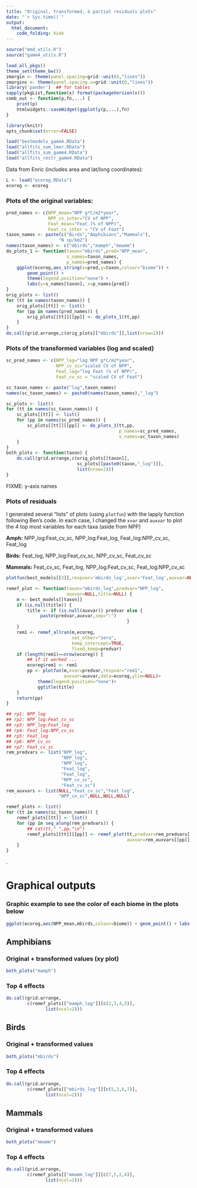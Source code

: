 ---
title: "Original, transformed, & partial residuals plots"
date: "`r Sys.time()`"
output:
  html_document:
    code_folding: hide
---

```{r get_utils}
source("mmd_utils.R")
source("gamm4_utils.R")
```

```{r load_packages,message=FALSE}
load_all_pkgs() 
theme_set(theme_bw())
zmargin <- theme(panel.spacing=grid::unit(0,"lines"))
zmarginx <- theme(panel.spacing.x=grid::unit(0,"lines"))
library('pander')  ## for tables
sapply(pkgList,function(x) format(packageVersion(x)))
comb_out <- function(p,fn,...) {
    print(p)
    htmlwidgets::saveWidget(ggplotly(p,...),fn)
}
```

```{r knitr_setup,echo=FALSE}
library(knitr)
opts_chunk$set(error=FALSE)
```


```{r source files}
load("bestmodels_gamm4.RData")
load("allfits_sum_lmer.RData") 
load("allfits_sum_gamm4.RData")
load("allfits_restr_gamm4.RData")
```


Data from Enric (includes area and lat/long coordinates):

```{r get_data}
L <- load("ecoreg.RData")
ecoreg <- ecoreg
```

### Plots of the original variables: 

```{r plots_ori_vars,warning=FALSE}
pred_names <- c(NPP_mean="NPP g*C/m2*year",
                NPP_cv_inter="CV of NPP",
                Feat_mean="Feat (% of NPP)",
                Feat_cv_inter = "CV of Feat")
taxon_names <- paste(c("Birds","Amphibians","Mammals"),
                    "N sp/km2")
names(taxon_names) <- c("mbirds","mamph","mmamm")
do_plots_1 <- function(taxon="mbirds",pred="NPP_mean",
                       s_names=taxon_names,
                       p_names=pred_names) {
    ggplot(ecoreg,aes_string(x=pred,y=taxon,colour="biome")) +
        geom_point() +
        theme(legend.position="none") +
        labs(y=s_names[taxon], x=p_names[pred])
}
orig_plots <- list()
for (tt in names(taxon_names)) {
    orig_plots[[tt]] <- list()
    for (pp in names(pred_names)) {
        orig_plots[[tt]][[pp]] <- do_plots_1(tt,pp)
    }
}
do.call(grid.arrange,c(orig_plots[["mbirds"]],list(nrow=2)))
```

### Plots of the transformed variables (log and scaled)

```{r plots_trans_vars,warning=FALSE}
sc_pred_names <- c(NPP_log="log NPP g*C/m2*year",
                   NPP_cv_sc="scaled CV of NPP",
                   Feat_log="log Feat (% of NPP)",
                   Feat_cv_sc = "scaled CV of Feat")

sc_taxon_names <- paste("log",taxon_names)
names(sc_taxon_names) <- paste0(names(taxon_names),"_log")

sc_plots <- list()
for (tt in names(sc_taxon_names)) {
    sc_plots[[tt]] <- list()
    for (pp in names(sc_pred_names)) {
        sc_plots[[tt]][[pp]] <- do_plots_1(tt,pp,
                                           p_names=sc_pred_names,
                                           s_names=sc_taxon_names)
    }
}
both_plots <- function(taxon) {
    do.call(grid.arrange,c(orig_plots[[taxon]],
                           sc_plots[[paste0(taxon,"_log")]],
                           list(nrow=2)))
}
```

FIXME: y-axis names
  
### Plots of residuals  
  
I generated several "lists" of plots (using `plotfun`) with the lapply function following Ben's code. In each case, I changed the `xvar` and `auxvar` to plot the 4 top most variables for each taxa (aside from NPP)  

**Amph:** NPP_log:Feat_cv_sc, NPP_log:Feat_log, Feat_log:NPP_cv_sc, Feat_log  
  
**Birds:** Feat_log, NPP_log:Feat_cv_sc, NPP_cv_sc, Feat_cv_sc  
  
**Mammals:** Feat_cv_sc, Feat_log, NPP_log:Feat_cv_sc, Feat_log:NPP_cv_sc  
  
```{r backtrans}
plotfun(best_models[[3]],respvar='mbirds_log',xvar='Feat_log',auxvar=NULL,data=ecoreg,backtrans=TRUE,log="xy")
```  
  

```{r lists_of_plots,warning=FALSE}
remef_plot <- function(taxon="mbirds_log",predvar="NPP_log",
                       auxvar=NULL,title=NULL) {
    m <- best_models[[taxon]]
    if (is.null(title)) {
        title <- if (is.null(auxvar)) predvar else {
             paste(predvar,auxvar,sep=":")                                     
                                              }
    }
    rem1 <- remef_allran(m,ecoreg,
                         set_other="zero",
                         keep_intercept=TRUE,
                         fixed_keep=predvar)
    if (length(rem1)==nrow(ecoreg)) {
        ## if it worked ...
        ecoreg$rem1 <- rem1
        pp <- plotfun(m,xvar=predvar,respvar="rem1",
                      auxvar=auxvar,data=ecoreg,ylim=NULL)+
            theme(legend.position="none")+
            ggtitle(title)
    }
    return(pp)
}

## rp1: NPP_log
## rp2: NPP_log:Feat_cv_sc
## rp3: NPP_log:Feat_log
## rp4: Feat_log:NPP_cv_sc
## rp5: Feat_log
## rp6: NPP_cv_sc
## rp7: Feat_cv_sc
rem_predvars <- list("NPP_log",
                     "NPP_log",
                     "NPP_log",
                     "Feat_log",
                     "Feat_log",
                     "NPP_cv_sc",
                     "Feat_cv_sc")
rem_auxvars <- list(NULL,"Feat_cv_sc","Feat_log",
                    "NPP_cv_sc",NULL,NULL,NULL)

remef_plots <- list()
for (tt in names(sc_taxon_names)) {
    remef_plots[[tt]] <- list()
    for (pp in seq_along(rem_predvars)) {
        ## cat(tt," ",pp,"\n")
        remef_plots[[tt]][[pp]] <- remef_plot(tt,predvar=rem_predvars[[pp]],
                                              auxvar=rem_auxvars[[pp]])
    }
}
```

.

# Graphical outputs


### Graphic example to see the color of each biome in the plots below

```{r example_plot,,warning=FALSE,fig.width=8,fig.height=6}
ggplot(ecoreg,aes(NPP_mean,mbirds,colour=biome)) + geom_point() + labs(x = "NPP (g*C/m2*year)", y = "Birds (N sp/km2)")
```
  
## **Amphibians**
  
### Original + transformed values (xy plot)    
```{r amph_ori,warning=FALSE,fig.width=10,fig.height=5.5}
both_plots("mamph")
```

### Top 4 effects
```{r amph_plots,warning=FALSE,fig.width=10,fig.height=8}
do.call(grid.arrange,
        c(remef_plots[["mamph_log"]][c(2,3,4,5)],
               list(ncol=2)))
```
    
## **Birds** 
  
### Original + transformed values
```{r birds_ori,warning=FALSE,fig.width=10,fig.height=5.5}
both_plots("mbirds")
```    
    
### Top 4 effects
	
```{r birds_plots,warning=FALSE,fig.width=10,fig.height=8}
do.call(grid.arrange,
        c(remef_plots[["mbirds_log"]][c(5,2,6,7)],
               list(ncol=2)))
```
## **Mammals** 

### Original + transformed values
```{r mamm_ori,warning=FALSE,fig.width=10,fig.height=5.5}
both_plots("mmamm")
```     
    
### Top 4 effects
```{r mamm_plots,warning=FALSE,fig.width=10,fig.height=8}
do.call(grid.arrange,
        c(remef_plots[["mmamm_log"]][c(7,5,2,4)],
               list(ncol=2)))
```









